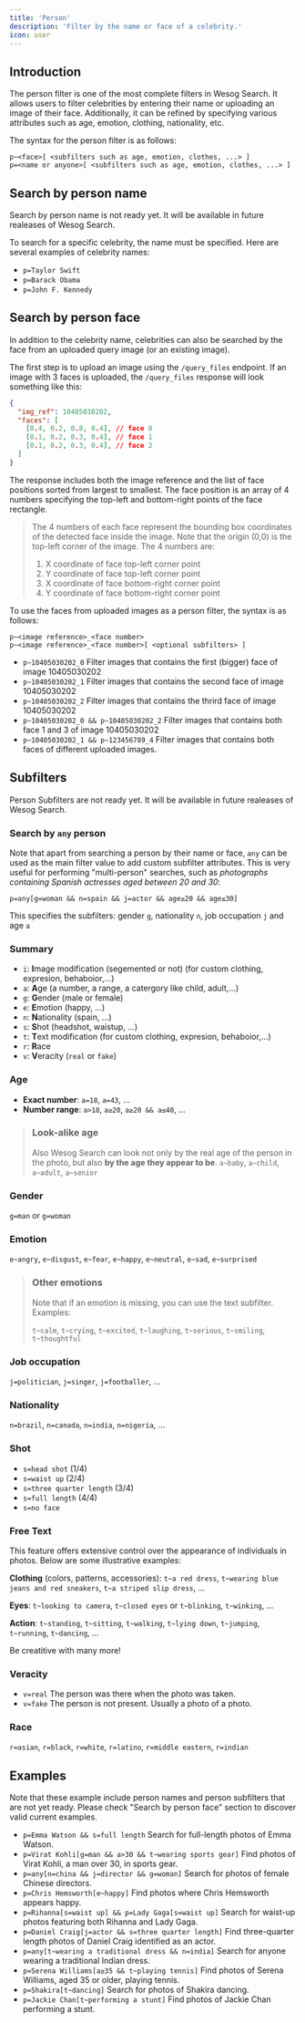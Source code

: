 ```yaml
---
title: 'Person'
description: 'Filter by the name or face of a celebrity.'
icon: user
---
```



## Introduction

The person filter is one of the most complete filters in Wesog Search.
It allows users to filter celebrities by entering their name or uploading an image of their face.
Additionally, it can be refined by specifying various attributes such as age, emotion, clothing, nationality, etc.

The syntax for the person filter is as follows:

```
p~<face>[ <subfilters such as age, emotion, clothes, ...> ]
p=<name or anyone>[ <subfilters such as age, emotion, clothes, ...> ]
```

## Search by person name

<Warning>Search by person name is not ready yet. It will be available in future realeases of Wesog Search.</Warning>

To search for a specific celebrity, the name must be specified.
Here are several examples of celebrity names:

- `p=Taylor Swift`
- `p=Barack Obama`
- `p=John F. Kennedy`


## Search by person face

In addition to the celebrity name, celebrities can also be searched by the face from an uploaded query image (or an existing image).

The first step is to upload an image using the `/query_files` endpoint. If an image with 3 faces is uploaded, the `/query_files` response will look something like this:

```json
{
  "img_ref": 10405030202,
  "faces": [
    [0.4, 0.2, 0.8, 0.4], // face 0
    [0.1, 0.2, 0.3, 0.4], // face 1
    [0.1, 0.2, 0.3, 0.4], // face 2
  ]
}
```

The response includes both the image reference and the list of face positions sorted from largest to smallest. The face position is an array of 4 numbers specifying the top-left and bottom-right points of the face rectangle.

> The 4 numbers of each face represent the bounding box coordinates of the detected face inside the image. Note that the origin (0,0) is the  top-left corner of the image. The 4 numbers are:
> 1. X coordinate of face top-left corner point
> 2. Y coordinate of face top-left corner point
> 3. X coordinate of face bottom-right corner point
> 4. Y coordinate of face bottom-right corner point


To use the faces from uploaded images as a person filter, the syntax is as follows:

```
p~<image reference>_<face number>
p~<image reference>_<face number>[ <optional subfilters> ]
```

- `p~10405030202_0` Filter images that contains the first (bigger) face of image 10405030202
- `p~10405030202_1` Filter images that contains the second face of image 10405030202
- `p~10405030202_2` Filter images that contains the thrird face of image 10405030202
- `p~10405030202_0 && p~10405030202_2` Filter images that contains both face 1 and 3 of image 10405030202
- `p~10405030202_1 && p~123456789_4` Filter images that contains both faces of different uploaded images.



## Subfilters

<Warning>Person Subfilters are not ready yet. It will be available in future realeases of Wesog Search.</Warning>


### Search by `any` person

Note that apart from searching a person by their name or face, `any` can be used as the main filter value to add custom subfilter attributes. This is very useful for performing "multi-person" searches, such as *photographs containing Spanish actresses aged between 20 and 30*:

```
p=any[g=woman && n=spain && j=actor && age≥20 && age≤30]
```

This specifies the subfilters: gender `g`, nationality `n`, job occupation `j` and age `a`

### Summary

- `i`: **I**mage modification (segemented or not) (for custom clothing, expresion, behaboior,...)
- `a`: **A**ge (a number, a range, a catergory like child, adult,...)
- `g`: **G**ender (male or female)
- `e`: **E**motion (happy, ...)
- `n`: **N**ationality (spain, ...)
- `s`: **S**hot (headshot, waistup, ...)
- `t`: **T**ext modification (for custom clothing, expresion, behaboior,...)
- `r`: **R**ace
- `v`: **V**eracity (`real` or `fake`)


### Age
- **Exact number**: `a=18`, `a=43`, ...
- **Number range**: `a>18`, `a≥20`, `a≥20 && a≤40`, ...

> ### Look-alike age
> Also Wesog Search can look not only by the real age of the person in the photo, but also **by the age they appear to be**.
> `a~baby`, `a~child`, `a~adult`, `a~senior`


### Gender
`g=man` or `g=woman`


### Emotion
`e~angry`, `e~disgust`, `e~fear`, `e~happy`, `e~neutral`, `e~sad`, `e~surprised`

> ### Other emotions
> Note that if an emotion is missing, you can use the text subfilter. Examples:
>
> `t~calm`, `t~crying`, `t~excited`, `t~laughing`, `t~serious`, `t~smiling`, `t~thoughtful`


### Job occupation
`j=politician`, `j=singer`, `j=footballer`, ...


### Nationality
`n=brazil`, `n=canada`, `n=india`, `n=nigeria`, ...


### Shot
- `s=head shot`   (1/4)
- `s=waist up` (2/4)
- `s=three quarter length`  (3/4)
- `s=full length`           (4/4)
- `s=no face`


### Free Text
This feature offers extensive control over the appearance of individuals in photos. Below are some illustrative examples:

**Clothing** (colors, patterns, accessories):
`t~a red dress`, `t~wearing blue jeans and red sneakers`, `t~a striped slip dress`, ...

**Eyes**:
`t~looking to camera`, `t~closed eyes` or `t~blinking`, `t~winking`, ...

**Action**:
`t~standing`, `t~sitting`, `t~walking`, `t~lying down`, `t~jumping`, `t~running`, `t~dancing`, ...

Be creatitive with many more!

### Veracity
- `v=real` The person was there when the photo was taken.
- `v=fake` The person is not present. Usually a photo of a photo.

### Race
`r=asian`, `r=black`, `r=white`, `r=latino`, `r=middle eastern`, `r=indian`


## Examples

<Warning>Note that these example include person names and person subfilters that are not yet ready. Please check "Search by person face" section to discover valid current examples.</Warning>


- `p=Emma Watson && s=full length` Search for full-length photos of Emma Watson.
- `p=Virat Kohli[g=man && a>30 && t~wearing sports gear]` Find photos of Virat Kohli, a man over 30, in sports gear.
- `p=any[n=china && j=director && g=woman]` Search for photos of female Chinese directors.
- `p=Chris Hemsworth[e~happy]` Find photos where Chris Hemsworth appears happy.
- `p=Rihanna[s=waist up] && p=Lady Gaga[s=waist up]` Search for waist-up photos featuring both Rihanna and Lady Gaga.
- `p=Daniel Craig[j=actor && s=three quarter length]` Find three-quarter length photos of Daniel Craig identified as an actor.
- `p=any[t~wearing a traditional dress && n=india]` Search for anyone wearing a traditional Indian dress.
- `p=Serena Williams[a≥35 && t~playing tennis]` Find photos of Serena Williams, aged 35 or older, playing tennis.
- `p=Shakira[t~dancing]` Search for photos of Shakira dancing.
- `p=Jackie Chan[t~performing a stunt]` Find photos of Jackie Chan performing a stunt.
